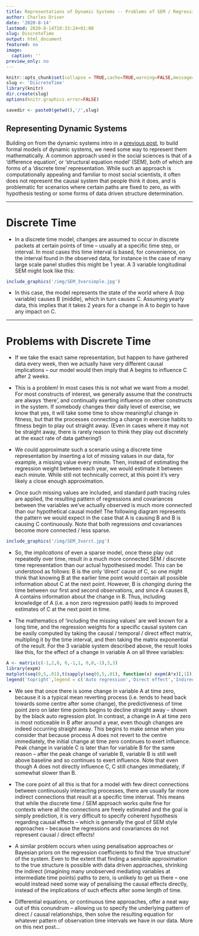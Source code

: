 ```yaml
---
title: Representations of Dynamic Systems -- Problems of SEM / Regression / Discrete Time
author: Charles Driver
date: '2020-8-14'
lastmod: 2020-8-14T18:33:24+01:00
slug: DiscreteTime
output: html_document
featured: no
image:
  caption: ''
preview_only: no
---
```


```r
knitr::opts_chunk$set(collapse = TRUE,cache=TRUE,warning=FALSE,message=FALSE)
slug <- 'DiscreteTime'
library(knitr)
dir.create(slug)
options(knitr.graphics.error=FALSE)

savedir <- paste0(getwd(),'/',slug)
```

## Representing Dynamic Systems

Building on from the dynamic systems intro in a [previous post](/post/IntroToDynamics/), to build formal models of dynamic systems, we need some way to represent them mathematically. A common approach used in the social sciences is that of a 'difference equation', or 'structural equation model' (SEM), both of which are forms of a 'discrete time' representation. While such an approach is computationally appealing and familiar to most social scientists, it often does not represent the causal system that people think it does, and is problematic for scenarios where certain paths are fixed to zero, as with hypothesis testing or some forms of data driven structure determination. 

---

# Discrete Time

* In a discrete time model, changes are assumed to occur in discrete packets at certain points of time -- usually at a specific time step, or interval. In most cases this time interval is based, for convenience, on the interval found in the observed data, for instance in the case of many large scale panel studies this might be 1 year. A 3 variable longitudinal SEM might look like this:

```r
include_graphics('/img/SEM_3varsimple.jpg')
```

* In this case, the model represents the state of the world where A (top variable) causes B (middle), which in turn causes C. Assuming yearly data, this implies that it takes 2 years for a change in A to *begin* to have any impact on C. 

---

# Problems with Discrete Time

* If we take the exact same representation, but happen to have gathered data every week, then we actually have very different causal implications -- our model would then imply that A begins to influence C after 2 weeks. 

* This is a problem! In most cases this is not what we want from a model. For most constructs of interest, we generally assume that the constructs are always 'there', and continually exerting influence on other constructs in the system. If somebody changes their daily level of exercise, we know that yes, it will take some time to show meaningful change in fitness, but that the processes connecting a change in exercise habits to fitness begin to play out straight away. (Even in cases where it may not be straight away, there is rarely reason to think they play out discretely at the exact rate of data gathering!)

* We could approximate such a scenario using a discrete time representation by inserting a lot of missing values in our data, for example, a missing value every minute. Then, instead of estimating the regression weight between each year, we would estimate it between each minute. While still not technically correct, at this point it's very likely a close enough approximation. 

* Once such missing values are included, and standard path tracing rules are applied, the resulting pattern of regressions and covariances between the variables we've actually observed is much more connected than our hypothetical causal model! The following diagram represents the pattern we would expect in the case that A is causing B and B is causing C continuously. Note that both regressions *and* covariances become more connected / less sparse.

```r
include_graphics('/img/SEM_3varct.jpg')
```

* So, the *implications* of even a sparse model, once these play out repeatedly over time, result in a much more connected SEM / discrete time representation than our actual hypothesised model. This can be understood as follows: B is the only 'direct' cause of C, so one might think that knowing B at the earlier time point would contain all possible information about C at the next point. However, B is *changing* during the time between our first and second observations, and since A causes B, A contains information about the change in B. Thus, including knowledge of A (i.e. a non zero regression path) leads to improved estimates of C at the next point in time. 

* The mathematics of 'including the missing values' are well known for a long time, and the regression weights for a specific causal system can be easily computed by taking the causal / temporal / direct effect matrix, multipling it by the time interval, and then taking the matrix exponential of the result. For the 3 variable system described above, the result looks like this, for the effect of a change in variable A on all three variables:


```r
A <- matrix(c(-1,2,0, 0,-1,1, 0,0,-1),3,3)
library(expm)
matplot(seq(0,5,.01),t(sapply(seq(0,5,.01), function(x) expm(A*x)[,1])),type='l',lwd=2,ylab='Regression',xlab='Years')
legend('topright',legend = c('Auto regression','Direct effect','Indirect effect'),text.col=c('black','red','darkgreen'))
```

* We see that once there is some change in variable A at time zero, because it is a typical mean reverting process (i.e. tends to head back towards some centre after some change), the predictiveness of time point zero on later time points begins to decline straight away -- shown by the black auto regression plot. In contrast, a change in A at time zero is most noticeable in B after around a year, even though changes are indeed occurring straight away. This begins to make sense when you consider that because process A does not revert to the centre immediately, the initial change at time zero continues to exert influence. Peak change in variable C is later than for variable B for the same reason -- after the peak change of variable B, variable B is still well above baseline and so continues to exert influence. Note that even though A does not directly influence C, C still changes immediately, if somewhat slower than B. 

* The core point of all this is that for a model with few direct connections between continuously interacting processes, there are usually far more indirect connections that result at a specific time interval. This means that while the discrete time / SEM approach works quite fine for contexts where all the connections are freely estimated and the goal is simply prediction, it is very difficult to specify coherent hypothesis regarding causal effects -- which is generally the goal of SEM style approaches -- because the regressions and covariances do not represent causal / direct effects! 

* A similar problem occurs when using penalisation approaches or Bayesian priors on the regression coefficients to find the 'true structure' of the system. Even to the extent that finding a sensible approximation to the true structure is possible with data driven approaches, shrinking the indirect (imagining many unobserved mediating variables at intermediate time points) paths to zero, is unlikely to get us there -- one would instead need some way of penalising the causal effects directly, instead of the implications of such effects after some length of time. 

* Differential equations, or continuous time approaches, offer a neat way out of this conundrum -- allowing us to specify the underlying pattern of direct / causal relationships, then solve the resulting equation for whatever pattern of observation time intervals we have in our data. More on this next post... 





